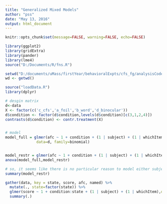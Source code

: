 ```yaml
---
title: "Generalized Mixed Models"
author: "pss"
date: "May 13, 2016"
output: html_document
---
```


```r
knitr::opts_chunk$set(message=FALSE, warning=FALSE, echo=FALSE)

library(ggplot2)
library(gridExtra)
library(pander)
library(lme4)
source("D:/Documents/R/fns.R")

setwd("D:/documents/uMass/firstYear/behavioralExpts/cfs_fg/analysisCode/R/afc/shortStudyLists_wFB_Q")
wd <- getwd()

source("loadData.R")
library(dplyr)

```


```r


# desgin matrix
d<-data
X <- factor(c('c_cfs','a_foil','b_word','d_binocular'))
d$condition <- factor(d$condition,levels(d$condition)[c(3,1,2,4)])
contrasts(d$condition) <- contr.treatment(X)


# model
model_full = glmer(afc ~ 1 + condition + (1 | subject) + (1 | whichItem) + (1 | whichItem:condition)+ (1 | subject:condition),
              data=d, family=binomial)


model_restr = glmer(afc ~ 1 + condition + (1 | subject) + (1 | whichItem),data=d, family=binomial)
anova(model_full,model_restr)

# so, it seems like there is no particular reason to model either subject:condition or item:condition effects
summary(model_restr)


```


```r

gather(data, key = state, score, afc, named) %>%
  mutate(., state=factor(state)) %>%
  glmer(score ~ 1 + condition:state + (1 | subject) + (1 | whichItem),data=., family=binomial) %>%
  summary(.)
```